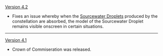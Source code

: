 {{Change History/Header}}
[[Version 4.2]]
* Fixes an issue whereby when the [[Sourcewater Droplet]]s produced by the constellation are absorbed, the model of the Sourcewater Droplet remains visible onscreen in certain situations.
----
[[Version 4.1]]
* Crown of Commiseration was released.